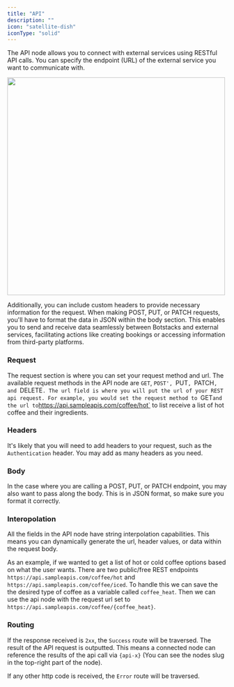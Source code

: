 ```yaml
---
title: "API"
description: ""
icon: "satellite-dish"
iconType: "solid"
---
```


The API node allows you to connect with external services using RESTful API calls. You can specify the endpoint (URL) of the external service you want to communicate with.

<img height="500" src="/images/node-api.png" />

Additionally, you can include custom headers to provide necessary information for the request. When making POST, PUT, or PATCH requests, you'll have to format the data in JSON within the body section. This enables you to send and receive data seamlessly between Botstacks and external services, facilitating actions like creating bookings or accessing information from third-party platforms.

### Request

The request section is where you can set your request method and url.
The available request methods in the API node are `GET`, `POST', `PUT`, `PATCH`, and `DELETE`. The url field is where you will put the url of your REST api request. For example, you would set the request method to `GET`and the url to`https://api.sampleapis.com/coffee/hot` to list receive a list of hot coffee and their ingredients.

### Headers

It's likely that you will need to add headers to your request, such as the `Authentication` header. You may add as many headers as you need.

### Body

In the case where you are calling a POST, PUT, or PATCH endpoint, you may also want to pass along the body. This is in JSON format, so make sure you format it correctly.

### Interopolation

All the fields in the API node have string interpolation capabilities. This means you can dynamically generate the url, header values, or data within the request body.

As an example, if we wanted to get a list of hot or cold coffee options based on what the user wants. There are two public/free REST endpoints `https://api.sampleapis.com/coffee/hot` and `https://api.sampleapis.com/coffee/iced`.
To handle this we can save the the desired type of coffee as a variable called `coffee_heat`. Then we can use the api node with the request url set to `https://api.sampleapis.com/coffee/{coffee_heat}`.

### Routing

If the response received is `2xx`, the `Success` route will be traversed. The result of the API request is outputted. This means a connected node can reference the results of the api call via `{api-x}` (You can see the nodes slug in the top-right part of the node).

If any other http code is received, the `Error` route will be traversed.
